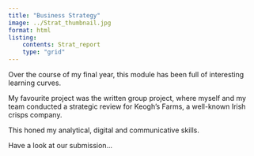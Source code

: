 ```yaml
---
title: "Business Strategy"
image: ../Strat_thumbnail.jpg
format: html
listing: 
    contents: Strat_report
    type: "grid"
---
```


Over the course of my final year, this module has been full of interesting learning curves.

My favourite project was the written group project, where myself and my team conducted a strategic review for Keogh's Farms, a well-known Irish crisps company.

This honed my analytical, digital and communicative skills.

Have a look at our submission...